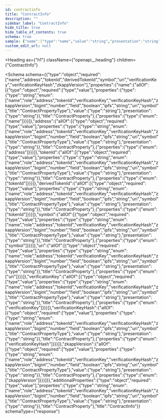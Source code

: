 ```yaml
---
id: contractinfo
title: "ContractInfo"
description: ""
sidebar_label: "ContractInfo"
hide_title: true
hide_table_of_contents: true
schema: true
sample: {"name":{"type":"name","value":"string","presentation":"string"},"address":{"type":"address","value":"string","presentation":"string"},"tokenId":{"type":"tokenId","value":"string","presentation":"string"},"derivedTokenId":{"type":"tokenId","value":"string","presentation":"string"},"symbol":{"type":"symbol","value":"string","presentation":"string"},"uri":{"type":"uri","value":"string","presentation":"string"},"verificationKey":{"type":"verificationKey","value":"string","presentation":"string"},"verificationKeyHash":{"type":"verificationKeyHash","value":"string","presentation":"string"},"zkappVersion":{"type":"zkappVersion","value":"string","presentation":"string"}}
custom_edit_url: null
---
```



<Heading
  as={"h1"}
  className={"openapi__heading"}
  children={"ContractInfo"}
>
</Heading>





<Schema
  schema={{"type":"object","required":["name","address","tokenId","derivedTokenId","symbol","uri","verificationKey","verificationKeyHash","zkappVersion"],"properties":{"name":{"allOf":[{"type":"object","required":["type","value"],"properties":{"type":{"type":"string","enum":["name","role","address","tokenId","verificationKey","verificationKeyHash","zkappVersion","bigint","number","field","boolean","ipfs","string","uri","symbol"],"title":"ContractPropertyType"},"value":{"type":"string"},"presentation":{"type":"string"}},"title":"ContractProperty"},{"properties":{"type":{"enum":["name"]}}}]},"address":{"allOf":[{"type":"object","required":["type","value"],"properties":{"type":{"type":"string","enum":["name","role","address","tokenId","verificationKey","verificationKeyHash","zkappVersion","bigint","number","field","boolean","ipfs","string","uri","symbol"],"title":"ContractPropertyType"},"value":{"type":"string"},"presentation":{"type":"string"}},"title":"ContractProperty"},{"properties":{"type":{"enum":["address"]}}}]},"tokenId":{"allOf":[{"type":"object","required":["type","value"],"properties":{"type":{"type":"string","enum":["name","role","address","tokenId","verificationKey","verificationKeyHash","zkappVersion","bigint","number","field","boolean","ipfs","string","uri","symbol"],"title":"ContractPropertyType"},"value":{"type":"string"},"presentation":{"type":"string"}},"title":"ContractProperty"},{"properties":{"type":{"enum":["tokenId"]}}}]},"derivedTokenId":{"allOf":[{"type":"object","required":["type","value"],"properties":{"type":{"type":"string","enum":["name","role","address","tokenId","verificationKey","verificationKeyHash","zkappVersion","bigint","number","field","boolean","ipfs","string","uri","symbol"],"title":"ContractPropertyType"},"value":{"type":"string"},"presentation":{"type":"string"}},"title":"ContractProperty"},{"properties":{"type":{"enum":["tokenId"]}}}]},"symbol":{"allOf":[{"type":"object","required":["type","value"],"properties":{"type":{"type":"string","enum":["name","role","address","tokenId","verificationKey","verificationKeyHash","zkappVersion","bigint","number","field","boolean","ipfs","string","uri","symbol"],"title":"ContractPropertyType"},"value":{"type":"string"},"presentation":{"type":"string"}},"title":"ContractProperty"},{"properties":{"type":{"enum":["symbol"]}}}]},"uri":{"allOf":[{"type":"object","required":["type","value"],"properties":{"type":{"type":"string","enum":["name","role","address","tokenId","verificationKey","verificationKeyHash","zkappVersion","bigint","number","field","boolean","ipfs","string","uri","symbol"],"title":"ContractPropertyType"},"value":{"type":"string"},"presentation":{"type":"string"}},"title":"ContractProperty"},{"properties":{"type":{"enum":["uri"]}}}]},"verificationKey":{"allOf":[{"type":"object","required":["type","value"],"properties":{"type":{"type":"string","enum":["name","role","address","tokenId","verificationKey","verificationKeyHash","zkappVersion","bigint","number","field","boolean","ipfs","string","uri","symbol"],"title":"ContractPropertyType"},"value":{"type":"string"},"presentation":{"type":"string"}},"title":"ContractProperty"},{"properties":{"type":{"enum":["verificationKey"]}}}]},"verificationKeyHash":{"allOf":[{"type":"object","required":["type","value"],"properties":{"type":{"type":"string","enum":["name","role","address","tokenId","verificationKey","verificationKeyHash","zkappVersion","bigint","number","field","boolean","ipfs","string","uri","symbol"],"title":"ContractPropertyType"},"value":{"type":"string"},"presentation":{"type":"string"}},"title":"ContractProperty"},{"properties":{"type":{"enum":["verificationKeyHash"]}}}]},"zkappVersion":{"allOf":[{"type":"object","required":["type","value"],"properties":{"type":{"type":"string","enum":["name","role","address","tokenId","verificationKey","verificationKeyHash","zkappVersion","bigint","number","field","boolean","ipfs","string","uri","symbol"],"title":"ContractPropertyType"},"value":{"type":"string"},"presentation":{"type":"string"}},"title":"ContractProperty"},{"properties":{"type":{"enum":["zkappVersion"]}}}]}},"additionalProperties":{"type":"object","required":["type","value"],"properties":{"type":{"type":"string","enum":["name","role","address","tokenId","verificationKey","verificationKeyHash","zkappVersion","bigint","number","field","boolean","ipfs","string","uri","symbol"],"title":"ContractPropertyType"},"value":{"type":"string"},"presentation":{"type":"string"}},"title":"ContractProperty"},"title":"ContractInfo"}}
  schemaType={"response"}
>
  
</Schema>
            